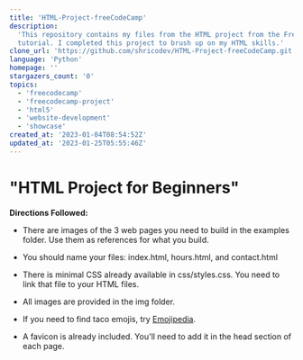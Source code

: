 ```yaml
---
title: 'HTML-Project-freeCodeCamp'
description:
  'This repository contains my files from the HTML project from the FreeCodeCamp
  tutorial. I completed this project to brush up on my HTML skills.'
clone_url: 'https://github.com/shricodev/HTML-Project-freeCodeCamp.git'
language: 'Python'
homepage: ''
stargazers_count: '0'
topics:
  - 'freecodecamp'
  - 'freecodecamp-project'
  - 'html5'
  - 'website-development'
  - 'showcase'
created_at: '2023-01-04T08:54:52Z'
updated_at: '2023-01-25T05:55:46Z'
---
```


# "HTML Project for Beginners"

**Directions Followed:**

- There are images of the 3 web pages you need to build in the examples folder.
  Use them as references for what you build.

- You should name your files: index.html, hours.html, and contact.html

- There is minimal CSS already available in css/styles.css. You need to link
  that file to your HTML files.

- All images are provided in the img folder.

- If you need to find taco emojis, try
  [Emojipedia](https://emojipedia.org/taco/).

- A favicon is already included. You'll need to add it in the head section of
  each page.
